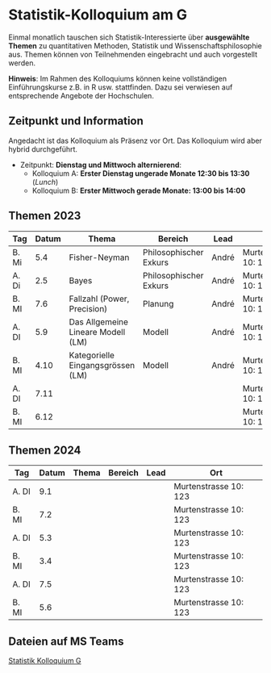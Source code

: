 # Statistik-Kolloquium am G


Einmal monatlich tauschen sich Statistik-Interessierte über **ausgewählte Themen** zu quantitativen Methoden, Statistik und Wissenschaftsphilosophie aus. Themen können von Teilnehmenden eingebracht und auch vorgestellt werden. <!-- Die Art der Vorstellung ist frei. (Info dann per mail an [andre.meichtry@bfh.ch](mailto:andre.meichtry@bfh.ch)).  -->

**Hinweis**: Im Rahmen des Kolloquiums können keine vollständigen Einführungskurse z.B. in R usw. stattfinden. Dazu sei verwiesen auf entsprechende Angebote der Hochschulen.





## Zeitpunkt und Information
Angedacht ist das Kolloquium als Präsenz vor Ort. Das Kolloquium wird aber hybrid durchgeführt. 


 * Zeitpunkt: **Dienstag und Mittwoch alternierend**:
   * Kolloquium A: **Erster Dienstag ungerade Monate 12:30 bis 13:30** (*Lunch*)
   * Kolloquium B: **Erster Mittwoch gerade Monate: 13:00 bis 14:00** 
 



## Themen 2023


| Tag   | Datum | Thema                              | Bereich                | Lead  | Ort                   |
|-------|-------|------------------------------------|------------------------|-------|-----------------------|
| B. Mi | 5.4   | Fisher-Neyman                      | Philosophischer Exkurs | André | Murtenstrasse 10: 123 |
| A. Di | 2.5   | Bayes                              | Philosophischer Exkurs | André | Murtenstrasse 10: 123 |
| B. MI | 7.6   | Fallzahl (Power, Precision)        | Planung                | André | Murtenstrasse 10: 123 |
| A. DI | 5.9   | Das Allgemeine Lineare Modell (LM) | Modell                 | André | Murtenstrasse 10: 123 |
| B. MI | 4.10  | Kategorielle Eingangsgrössen (LM)  | Modell                 | André | Murtenstrasse 10: 123 |
| A. DI | 7.11  |                                    |                        |       | Murtenstrasse 10: 123 |
| B. MI | 6.12  |                                    |                        |       | Murtenstrasse 10: 123 |

## Themen 2024


| Tag   | Datum | Thema | Bereich | Lead | Ort |
|-------|-------|-------|---------|------|-----|
| A. DI | 9.1   |       |         |      |Murtenstrasse 10: 123     |
| B. MI | 7.2   |       |         |      |Murtenstrasse 10: 123     |
| A. DI | 5.3   |       |         |      |Murtenstrasse 10: 123     |
| B. MI | 3.4   |       |         |      |Murtenstrasse 10: 123     |
| A. DI | 7.5   |       |         |      |Murtenstrasse 10: 123     |
| B. MI | 5.6   |       |         |      |Murtenstrasse 10: 123     |


	




## Dateien auf MS Teams

[Statistik Kolloquium G](https://bernerfachhochschule.sharepoint.com/:f:/s/g-statistikkolloquiumg/Eohfj9Zbc8RAoAAvGe3iUA8BBNpgKJotThBHzOHAIcTinw?e=rOe8K3)

